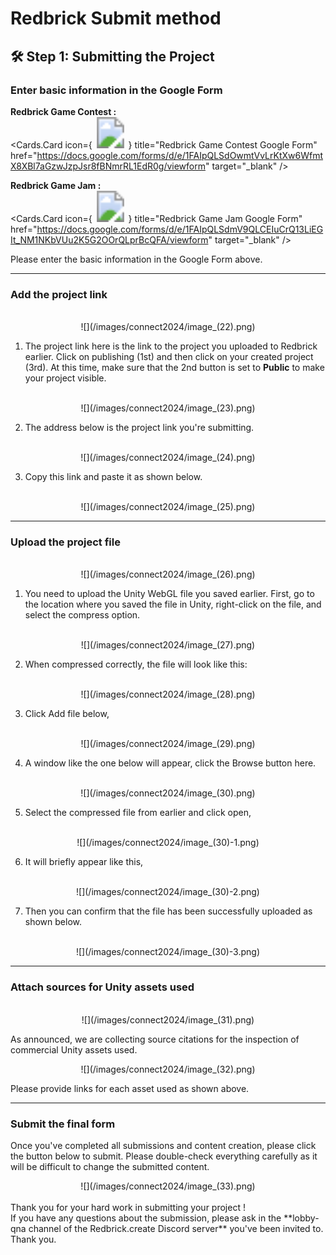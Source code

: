 
# Redbrick Submit method

## 🛠️ Step 1: Submitting the Project

<Steps>

### Enter basic information in the Google Form

**Redbrick Game Contest :**
<br />
<Cards.Card
  icon={
    <svg
      width="50"
      height="50"
      fill="none"
      xmlns="http://www.w3.org/2000/svg"
      viewBox="0 0 50 50"
    >
      <image 
        href="https://cdn-icons-png.flaticon.com/512/5968/5968528.png" 
        width="50" 
        height="50" 
        preserveAspectRatio="xMidYMid meet"
      />
    </svg>
  }
  title="Redbrick Game Contest Google Form"
  href="https://docs.google.com/forms/d/e/1FAIpQLSdOwmtVvLrKtXw6WfmtX8XBl7aGzwJzpJsr8fBNmrRL1EdR0g/viewform"
  target="_blank"
/>

**Redbrick Game Jam :**
<br />
<Cards.Card
  icon={
    <svg
      width="50"
      height="50"
      fill="none"
      xmlns="http://www.w3.org/2000/svg"
      viewBox="0 0 50 50"
    >
      <image 
        href="https://cdn-icons-png.flaticon.com/512/5968/5968528.png" 
        width="50" 
        height="50" 
        preserveAspectRatio="xMidYMid meet"
      />
    </svg>
  }
  title="Redbrick Game Jam Google Form"
  href="https://docs.google.com/forms/d/e/1FAIpQLSdmV9QLCEIuCrQ13LiEGIt_NM1NKbVUu2K5G2OOrQLprBcQFA/viewform"
  target="_blank"
/>

Please enter the basic information in the Google Form above.

---

### Add the project link
<br />
  <center>![](/images/connect2024/image_(22).png)</center>

1. The project link here is the link to the project you uploaded to Redbrick earlier. 
Click on publishing (1st) and then click on your created project (3rd). 
At this time, make sure that the 2nd button is set to **Public** to make your project visible.

<br />
  <center>![](/images/connect2024/image_(23).png)</center>

2. The address below is the project link you're submitting.
<br />
  <center>![](/images/connect2024/image_(24).png)</center>

3. Copy this link and paste it as shown below.
<br />
  <center>![](/images/connect2024/image_(25).png)</center>

---

### Upload the project file
<br />
  <center>![](/images/connect2024/image_(26).png)</center>

1. You need to upload the Unity WebGL file you saved earlier.
First, go to the location where you saved the file in Unity, right-click on the file, and select the compress option.
<br />
  <center>![](/images/connect2024/image_(27).png)</center>

2. When compressed correctly, the file will look like this:
<br />
  <center>![](/images/connect2024/image_(28).png)</center>

3. Click Add file below,
<br />
  <center>![](/images/connect2024/image_(29).png)</center>

4. A window like the one below will appear, click the Browse button here.
<br />
  <center>![](/images/connect2024/image_(30).png)</center>

5. Select the compressed file from earlier and click open,
<br />
  <center>![](/images/connect2024/image_(30)-1.png)</center>

6. It will briefly appear like this,
<br />
  <center>![](/images/connect2024/image_(30)-2.png)</center>

7. Then you can confirm that the file has been successfully uploaded as shown below.
<br />
  <center>![](/images/connect2024/image_(30)-3.png)</center>

---

### Attach sources for Unity assets used
<br />
  <center>![](/images/connect2024/image_(31).png)</center>

As announced, we are collecting source citations for the inspection of commercial Unity assets used.
<br />
  <center>![](/images/connect2024/image_(32).png)</center>

Please provide links for each asset used as shown above.

---

### Submit the final form

Once you've completed all submissions and content creation, please click the button below to submit.
Please double-check everything carefully as it will be difficult to change the submitted content.
<br />
  <center>![](/images/connect2024/image_(33).png)</center>

</Steps>

<br />
<Callout type="info">
  Thank you for your hard work in submitting your project ! <br /> 
  If you have any questions about the submission, please ask in the <span style={{ color: 'white' }}>**lobby-qna channel of the Redbrick.create Discord server**</span> you've been invited to. Thank you.
</Callout>